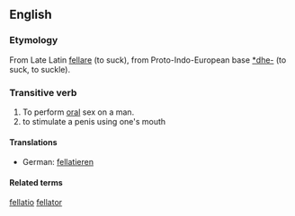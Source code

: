 
==English==

===Etymology===
From Late Latin [[fellare]] (to suck), from Proto-Indo-European base [[*dhe-]] (to suck, to suckle).

===Transitive verb===
# To perform [[oral]] sex on a man.
# to stimulate a penis using one's mouth

====Translations====
*German: [[fellatieren]]

====Related terms====
[[fellatio]]
[[fellator]]